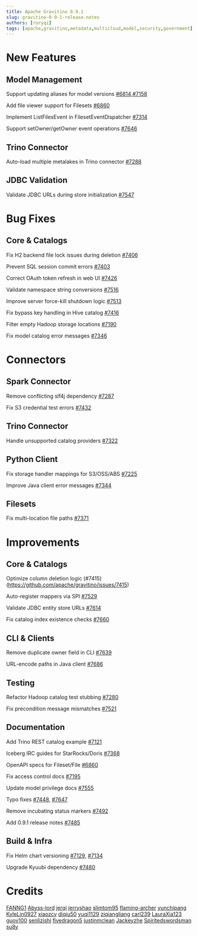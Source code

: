 ```yaml
---
title: Apache Gravitino 0.9.1
slug: gravitino-0-9-1-release-notes
authors: [roryqi]
tags: [apache,gravitino,metadata,multicloud,model,security,government]
---
```


# New Features

## Model Management

Support updating aliases for model versions [#6814](https://github.com/apache/gravitino/issues/6814),[#7158](https://github.com/apache/gravitino/issues/7158)

Add file viewer support for Filesets [#6860](https://github.com/apache/gravitino/issues/6860)

Implement ListFilesEvent in FilesetEventDispatcher [#7314](https://github.com/apache/gravitino/issues/7314)

Support setOwner/getOwner event operations [#7646](https://github.com/apache/gravitino/issues/7646)

## Trino Connector

Auto-load multiple metalakes in Trino connector [#7288](https://github.com/apache/gravitino/issues/7288)

## JDBC Validation

Validate JDBC URLs during store initialization [#7547](https://github.com/apache/gravitino/issues/7547)

# Bug Fixes

## Core & Catalogs

Fix H2 backend file lock issues during deletion [#7406](https://github.com/apache/gravitino/issues/7406)

Prevent SQL session commit errors [#7403](https://github.com/apache/gravitino/issues/7403)

Correct OAuth token refresh in web UI [#7426](https://github.com/apache/gravitino/issues/7426)

Validate namespace string conversions [#7516](https://github.com/apache/gravitino/issues/7516)

Improve server force-kill shutdown logic [#7513](https://github.com/apache/gravitino/issues/7513)

Fix bypass key handling in Hive catalog [#7416](https://github.com/apache/gravitino/issues/7416)

Filter empty Hadoop storage locations [#7190](https://github.com/apache/gravitino/issues/7190)

Fix model catalog error messages [#7346](https://github.com/apache/gravitino/issues/7346)

# Connectors

## Spark Connector

Remove conflicting slf4j dependency [#7287](https://github.com/apache/gravitino/issues/7287)

Fix S3 credential test errors [#7432](https://github.com/apache/gravitino/issues/7432)

## Trino Connector

Handle unsupported catalog providers [#7322](https://github.com/apache/gravitino/issues/7322)

## Python Client

Fix storage handler mappings for S3/OSS/ABS [#7225](https://github.com/apache/gravitino/issues/7225)

Improve Java client error messages [#7344](https://github.com/apache/gravitino/issues/7344)

## Filesets

Fix multi-location file paths [#7371](https://github.com/apache/gravitino/issues/7371)

# Improvements

## Core & Catalogs

Optimize column deletion logic (#7415)(https://github.com/apache/gravitino/issues/7415)

Auto-register mappers via SPI [#7529](https://github.com/apache/gravitino/issues/7529)


Validate JDBC entity store URLs [#7614](https://github.com/apache/gravitino/issues/7614)

Fix catalog index existence checks [#7660](https://github.com/apache/gravitino/issues/7660)

## CLI & Clients

Remove duplicate owner field in CLI [#7639](https://github.com/apache/gravitino/issues/7639)

URL-encode paths in Java client [#7686](https://github.com/apache/gravitino/issues/7686)

## Testing

Refactor Hadoop catalog test stubbing [#7280](https://github.com/apache/gravitino/issues/7280)

Fix precondition message mismatches [#7521](https://github.com/apache/gravitino/issues/7521)

## Documentation

Add Trino REST catalog example [#7121](https://github.com/apache/gravitino/issues/7121)

Iceberg IRC guides for StarRocks/Doris [#7368](https://github.com/apache/gravitino/issues/7368)

OpenAPI specs for Fileset/File [#6860](https://github.com/apache/gravitino/issues/6860)

Fix access control docs [#7195](https://github.com/apache/gravitino/issues/7195)

Update model privilege docs [#7555](https://github.com/apache/gravitino/issues/7555)

Typo fixes [#7448](https://github.com/apache/gravitino/issues/7448), [#7647](https://github.com/apache/gravitino/issues/7647)

Remove incubating status markers [#7492](https://github.com/apache/gravitino/issues/7492)

Add 0.9.1 release notes [#7485](https://github.com/apache/gravitino/issues/7485)

## Build & Infra

Fix Helm chart versioning [#7129](https://github.com/apache/gravitino/issues/7129), [#7134](https://github.com/apache/gravitino/issues/7134)

Upgrade Kyuubi dependency [#7480](https://github.com/apache/gravitino/issues/7480)

# Credits

[FANNG1](https://github.com/FANNG1)
[Abyss-lord](https://github.com/Abyss-lord) 
[jerqi](https://github.com/jerqi) 
[jerryshao](https://github.com/jerryshao) 
[slimtom95](https://github.com/slimtom95) 
[flaming-archer](https://github.com/flaming-archer)
[yunchipang](https://github.com/yunchipang) 
[KyleLin0927](https://github.com/KyleLin0927)
[xiaozcy](https://github.com/xiaozcy)
[diqiu50](https://github.com/diqiu50) 
[yuqi1129](https://github.com/yuqi1129) 
[ziqiangliang](https://github.com/ziqiangliang) 
[carl239](https://github.com/carl239)
[LauraXia123](https://github.com/LauraXia123)
[guov100](https://github.com/guov100)
[senlizishi](https://github.com/senlizishi)
[fivedragon5](https://github.com/fivedragon5) 
[justinmclean](https://github.com/justinmclean)
[Jackeyzhe](https://github.com/Jackeyzhe)
[Spiritedswordsman](https://github.com/Spiritedswordsman)
[su8y](https://github.com/su8y)
